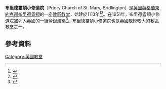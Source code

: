 {{Infobox church
|name= 布里德灵顿小修道院
|image=BridlingtonPriory.JPG
|dedication=[[聖母瑪利亞|聖母瑪利亞]]
|denomination=[[英國聖公會|英國聖公會]]
|parish= [[布里德靈頓|布里德靈頓]]
|diocese=[[聖公會約克教區|聖公會約克教區]]
|province=[[聖公會約克教省|聖公會約克教省]]
|Rector =
|website=[http://www.bridlingtonpriory.co.uk/ Priory Church of St Mary Bridlington]}}
'''布里德靈頓小修道院'''（Priory Church of St. Mary, Bridlington）是[[英國|英國]][[英格蘭|英格蘭]][[東約克郡|東約克郡]][[布里德靈頓|布里德靈頓]]的一座[[教區教堂|教區教堂]]，始建於1113年<ref name= 'Bulmer'>{{cite web
  | title = History, topography, and directory of East Yorkshire (with Hull).
  | publisher = T Bulmer & Co
  | year = 1892
  | url = http://www.genuki.org.uk/big/eng/YKS/ERY/Bridlington/Bridlington92.html
  | accessdate = 26 July 2008
  | archive-date = 2016-03-03
  | archive-url = https://web.archive.org/web/20160303222900/http://www.genuki.org.uk/big/eng/YKS/ERY/Bridlington/Bridlington92.html
  | dead-url = no
  }}</ref><ref name ='Prickett'>{{cite book
  | last = Prickett
  | first = Marmaduke
  | title = History of the Priory Church of Bridlington
  | year = 1831
  | location = Cambridge}}</ref>。在1951年，布里德靈頓小修道院被列入英國的一級登錄建築<ref>{{IoE|166161|Parish Church of St Mary, Kirkgate|accessdate=9 January 2013}}</ref>。布里德靈頓小修道院也是英國規模較大的教區教堂之一。
==參考資料==
{{reflist}}
{{Commons category|Bridlington Priory}}
[[Category:英國教堂|Category:英國教堂]]